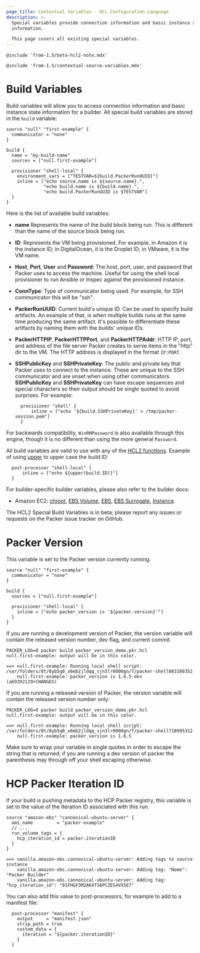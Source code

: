 ```yaml
---
page_title: Contextual Variables - HCL Configuration Language
description: >-
  Special variables provide connection information and basic instance state
  information.

  This page covers all existing special variables.
---
```


`@include 'from-1.5/beta-hcl2-note.mdx'`

`@include 'from-1.5/contextual-source-variables.mdx'`

# Build Variables

Build variables will allow you to access connection information and basic instance state information for a builder.
All special build variables are stored in the `build` variable:

```hcl
source "null" "first-example" {
  communicator = "none"
}

build {
  name = "my-build-name"
  sources = ["null.first-example"]

  provisioner "shell-local" {
    environment_vars = ["TESTVAR=${build.PackerRunUUID}"]
    inline = ["echo source.name is ${source.name}.",
              "echo build.name is ${build.name}.",
              "echo build.PackerRunUUID is $TESTVAR"]
  }
}
```

Here is the list of available build variables:

- **name** Represents the name of the build block being run. This is different
  than the name of the source block being run.

- **ID**: Represents the VM being provisioned. For example, in Amazon it is the instance ID; in DigitalOcean,
  it is the Droplet ID; in VMware, it is the VM name.

- **Host**, **Port**, **User** and **Password**: The host, port, user, and password that Packer uses to access the machine.
  Useful for using the shell local provisioner to run Ansible or Inspec against the provisioned instance.

- **ConnType**: Type of communicator being used. For example, for SSH communicator this will be "ssh".

- **PackerRunUUID**: Current build's unique ID. Can be used to specify build artifacts.
  An example of that, is when multiple builds runs at the same time producing the same artifact.
  It's possible to differentiate these artifacts by naming them with the builds' unique IDs.

- **PackerHTTPIP**, **PackerHTTPPort**, and **PackerHTTPAddr**: HTTP IP, port, and address of the file server Packer creates to serve items in the "http" dir to the VM. The HTTP address is displayed in the format `IP:PORT`.

- **SSHPublicKey** and **SSHPrivateKey**: The public and private key that Packer uses to connect to the instance.
  These are unique to the SSH communicator and are unset when using other communicators.
  **SSHPublicKey** and **SSHPrivateKey** can have escape sequences and special characters so their output should be single quoted to avoid surprises. For example:

  ```hcl
    provisioner "shell" {
        inline = ["echo '${build.SSHPrivateKey}' > /tmp/packer-session.pem"]
    }
  ```

For backwards compatibility, `WinRMPassword` is also available through this
engine, though it is no different than using the more general `Password`.

All build variables are valid to use with any of the [HCL2 functions](/docs/templates/hcl_templates/functions).
Example of using [upper](/docs/templates/hcl_templates/functions/string/upper) to upper case the build ID:

```hcl
  post-processor "shell-local" {
      inline = ["echo ${upper(build.ID)}"]
  }
```

For builder-specific builder variables, please also refer to the builder docs:

- Amazon EC2: [chroot](/docs/builders/amazon/chroot#build-shared-information-variables),
  [EBS Volume](/docs/builders/amazon/ebsvolume#build-shared-information-variables),
  [EBS](/docs/builders/amazon/ebs#build-shared-information-variables),
  [EBS Surrogate](/docs/builders/amazon/ebssurrogate#build-shared-information-variables),
  [Instance](/docs/builders/amazon/instance#build-shared-information-variables).

The HCL2 Special Build Variables is in beta; please report any issues or requests on the Packer
issue tracker on GitHub.

# Packer Version

This variable is set to the Packer version currently running.

```hcl
source "null" "first-example" {
  communicator = "none"
}

build {
  sources = ["null.first-example"]

  provisioner "shell-local" {
    inline = ["echo packer_version is '${packer.version}'"]
  }
}
```

If you are running a development version of Packer, the version variable will
contain the released version number, dev flag, and current commit.

```shell-session
PACKER_LOG=0 packer build packer_version_demo.pkr.hcl
null.first-example: output will be in this color.

==> null.first-example: Running local shell script: /var/folders/8t/0yb5q0_x6mb2jldqq_vjn3lr0000gn/T/packer-shell083160352
    null.first-example: packer_version is 1.6.5-dev (a69392129+CHANGES)
```

If you are running a released version of Packer, the version variable will
contain the released version number only:

```shell-session
PACKER_LOG=0 packer build packer_version_demo.pkr.hcl
null.first-example: output will be in this color.

==> null.first-example: Running local shell script: /var/folders/8t/0yb5q0_x6mb2jldqq_vjn3lr0000gn/T/packer-shell718995312
    null.first-example: packer_version is 1.6.5
```

Make sure to wrap your variable in single quotes in order to escape the
string that is returned; if you are running a dev version of packer the
parenthesis may through off your shell escaping otherwise.

# HCP Packer Iteration ID

If your build is pushing metadata to the HCP Packer registry, this variable is
set to the value of the Iteration ID associated with this run.

```hcl
source "amazon-ebs" "cannonical-ubuntu-server" {
  ami_name         = "packer-example"
  // ...
  run_volume_tags = {
    hcp_iteration_id = packer.iterationID
  }
}
```

```shell-session
==> vanilla.amazon-ebs.cannonical-ubuntu-server: Adding tags to source instance
    vanilla.amazon-ebs.cannonical-ubuntu-server: Adding tag: "Name": "Packer Builder"
    vanilla.amazon-ebs.cannonical-ubuntu-server: Adding tag: "hcp_iteration_id": "01FHGF3M2AK4TS6PCZES4VX5E7"
```

You can also add this value to post-processors, for example to add to a manifest file:

```hcl
  post-processor "manifest" {
    output     = "manifest.json"
    strip_path = true
    custom_data = {
      iteration = "${packer.iterationID}"
    }
  }

```
